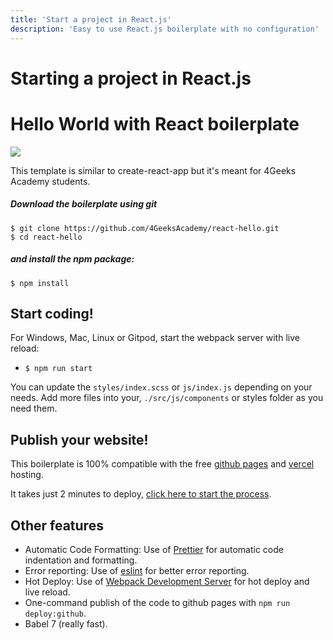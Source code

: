 ```yaml
---
title: 'Start a project in React.js'
description: 'Easy to use React.js boilerplate with no configuration'
---
```


# Starting a project in React.js

# Hello World with React boilerplate
<p>
  <a href="https://gitpod.io#https://github.com/4GeeksAcademy/react-hello.git"><img src="https://raw.githubusercontent.com/4GeeksAcademy/react-hello/master/open-in-gitpod.svg?sanitize=true" />
  </a>
</p>

This template is similar to create-react-app but it's meant for 4Geeks Academy students.

##### Download the boilerplate using git

```
$ git clone https://github.com/4GeeksAcademy/react-hello.git
$ cd react-hello
```

##### and install the npm package:
```
$ npm install
```

## Start coding!

For Windows, Mac, Linux or Gitpod, start the webpack server with live reload:
- `$ npm run start`

You can update the `styles/index.scss` or `js/index.js` depending on your needs.
Add more files into your, `./src/js/components` or styles folder as you need them.

## Publish your website!

This boilerplate is 100% compatible with the free [github pages](https://pages.github.com/) and [vercel](https://vercel.com/) hosting.

It takes just 2 minutes to deploy, [click here to start the process](https://github.com/4GeeksAcademy/react-hello/blob/master/docs/DEPLOY.md).

## Other features

- Automatic Code Formatting: Use of [Prettier](https://prettier.io/) for automatic code indentation and formatting.
- Error reporting: Use of [eslint](https://eslint.org/) for better error reporting.
- Hot Deploy: Use of [Webpack Development Server](https://webpack.js.org/configuration/dev-server/) for hot deploy and live reload.
- One-command publish of the code to github pages with `npm run deploy:github`.
- Babel 7 (really fast).
